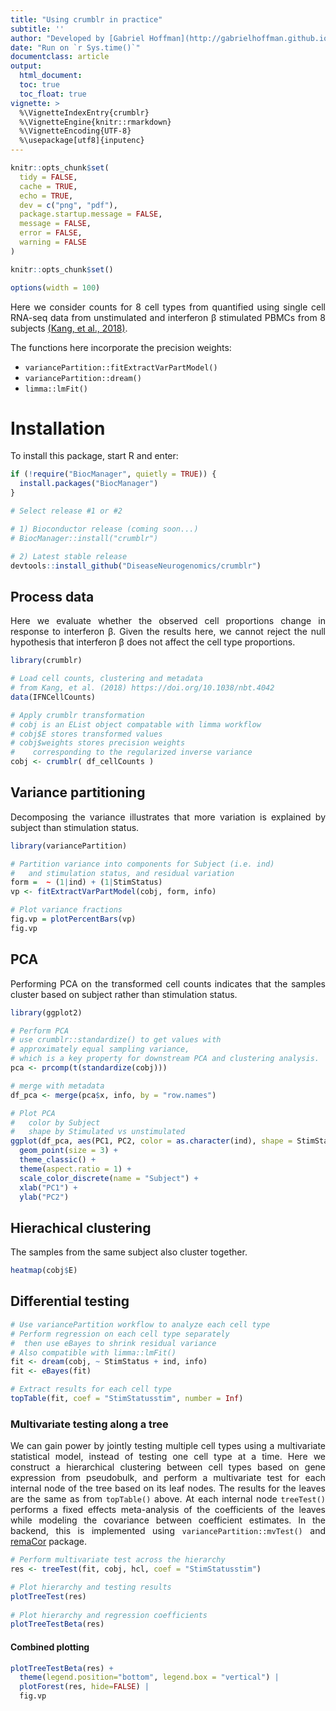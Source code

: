 ```yaml
---
title: "Using crumblr in practice"
subtitle: ''
author: "Developed by [Gabriel Hoffman](http://gabrielhoffman.github.io/)"
date: "Run on `r Sys.time()`"
documentclass: article
output: 
  html_document:
  toc: true
  toc_float: true
vignette: >
  %\VignetteIndexEntry{crumblr}
  %\VignetteEngine{knitr::rmarkdown}
  %\VignetteEncoding{UTF-8}
  %\usepackage[utf8]{inputenc}
---
```




<!---
cd /Users/gabrielhoffman/workspace/repos/crumblr/vignettes
R

# rm -rf crumblr_cache/

rmarkdown::render('crumblr.Rmd')
--->

```r
knitr::opts_chunk$set(
  tidy = FALSE,
  cache = TRUE,
  echo = TRUE,
  dev = c("png", "pdf"),
  package.startup.message = FALSE,
  message = FALSE,
  error = FALSE,
  warning = FALSE
)

knitr::opts_chunk$set()

options(width = 100)
```	



<style>
body {
text-align: justify}
</style>

Here we consider counts for 8 cell types from quantified using single cell RNA-seq data from unstimulated and interferon β stimulated PBMCs from 8 subjects [(Kang, et al., 2018)](https://www.nature.com/articles/nbt.4042).    

The functions here incorporate the precision weights:

- `variancePartition::fitExtractVarPartModel()` 
- `variancePartition::dream()`
- `limma::lmFit()`


# Installation
To install this package, start R and enter:

```r
if (!require("BiocManager", quietly = TRUE)) {
  install.packages("BiocManager")
}

# Select release #1 or #2

# 1) Bioconductor release (coming soon...)
# BiocManager::install("crumblr")

# 2) Latest stable release
devtools::install_github("DiseaseNeurogenomics/crumblr")
```


## Process data

Here we evaluate whether the observed cell proportions change in response to interferon β.  Given the results here, we cannot reject the null hypothesis that interferon β does not affect the cell type proportions.
 
```r
library(crumblr)

# Load cell counts, clustering and metadata
# from Kang, et al. (2018) https://doi.org/10.1038/nbt.4042
data(IFNCellCounts)

# Apply crumblr transformation
# cobj is an EList object compatable with limma workflow
# cobj$E stores transformed values
# cobj$weights stores precision weights
#    corresponding to the regularized inverse variance
cobj <- crumblr( df_cellCounts )
```

## Variance partitioning
Decomposing the variance illustrates that more variation is explained by subject than stimulation status.
```r
library(variancePartition)

# Partition variance into components for Subject (i.e. ind)
#   and stimulation status, and residual variation
form =  ~ (1|ind) + (1|StimStatus)
vp <- fitExtractVarPartModel(cobj, form, info)

# Plot variance fractions
fig.vp = plotPercentBars(vp)
fig.vp
```


## PCA
Performing PCA on the transformed cell counts indicates that the samples cluster based on subject rather than stimulation status.

```r
library(ggplot2)

# Perform PCA
# use crumblr::standardize() to get values with 
# approximately equal sampling variance,
# which is a key property for downstream PCA and clustering analysis.
pca <- prcomp(t(standardize(cobj)))

# merge with metadata
df_pca <- merge(pca$x, info, by = "row.names")

# Plot PCA
#   color by Subject
# 	shape by Stimulated vs unstimulated
ggplot(df_pca, aes(PC1, PC2, color = as.character(ind), shape = StimStatus)) +
  geom_point(size = 3) +
  theme_classic() +
  theme(aspect.ratio = 1) +
  scale_color_discrete(name = "Subject") +
  xlab("PC1") +
  ylab("PC2")
```

## Hierachical clustering
The samples from the same subject also cluster together.
```r
heatmap(cobj$E)
```


## Differential testing
```r
# Use variancePartition workflow to analyze each cell type
# Perform regression on each cell type separately
#  then use eBayes to shrink residual variance
# Also compatible with limma::lmFit()
fit <- dream(cobj, ~ StimStatus + ind, info)
fit <- eBayes(fit)

# Extract results for each cell type
topTable(fit, coef = "StimStatusstim", number = Inf)
```


### Multivariate testing along a tree
We can gain power by jointly testing multiple cell types using a multivariate statistical model, instead of testing one cell type at a time.  Here we construct a hierarchical clustering between cell types based on gene expression from pseudobulk, and perform a multivariate test for each internal node of the tree based on its leaf nodes.  The results for the leaves are the same as from `topTable()` above. At each internal node `treeTest()` performs a fixed effects meta-analysis of the coefficients of the leaves while modeling the covariance between coefficient estimates.  In the backend, this is implemented using `variancePartition::mvTest()` and [remaCor](https://cran.r-project.org/package=remaCor) package.


```r
# Perform multivariate test across the hierarchy
res <- treeTest(fit, cobj, hcl, coef = "StimStatusstim")

# Plot hierarchy and testing results
plotTreeTest(res)
     
# Plot hierarchy and regression coefficients
plotTreeTestBeta(res)
```     

#### Combined plotting
```r
plotTreeTestBeta(res) + 
  theme(legend.position="bottom", legend.box = "vertical") | 
  plotForest(res, hide=FALSE) | 
  fig.vp
```
